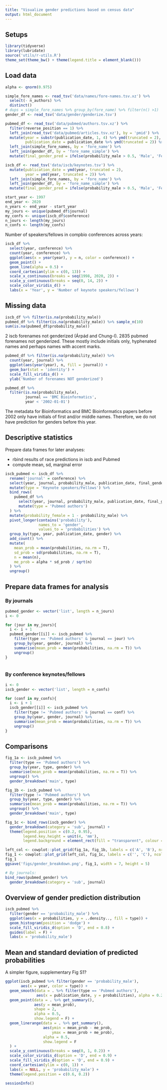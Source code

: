 ```yaml
---
title: "Visualize gender predictions based on census data"
output: html_document
---
```


## Setups

```r
library(tidyverse)
library(lubridate)
source('utils/r-utils.R')
theme_set(theme_bw() + theme(legend.title = element_blank()))
```

## Load data

```r
alpha <- qnorm(0.975)

simple_fore_names <- read_tsv('data/names/fore-names.tsv.xz') %>% 
  select(- n_authors) %>% 
  distinct()
# dups = simple_fore_names %>% group_by(fore_name) %>% filter(n() >1)
gender_df <- read_tsv('data/gender/genderize.tsv')

pubmed_df <- read_tsv('data/pubmed/authors.tsv.xz') %>%
  filter(reverse_position == 1) %>%
  left_join(read_tsv('data/pubmed/articles.tsv.xz'), by = 'pmid') %>%
  mutate(year = substr(publication_date, 1, 4) %>% ymd(truncated = 2),
         publication_date = publication_date %>% ymd(truncated = 2)) %>% 
  left_join(simple_fore_names, by = 'fore_name') %>% 
  left_join(gender_df, by = 'fore_name_simple') %>% 
  mutate(final_gender_pred = ifelse(probability_male > 0.5, 'Male', 'Female'))

iscb_df <- read_tsv('data/iscb/keynotes.tsv') %>%
  mutate(publication_date = ymd(year, truncated = 2),
         year = ymd(year, truncated = 2)) %>% 
  left_join(simple_fore_names, by = 'fore_name') %>% 
  left_join(gender_df, by = 'fore_name_simple') %>% 
  mutate(final_gender_pred = ifelse(probability_male > 0.5, 'Male', 'Female'))

start_year <- 1997
end_year <- 2020
n_years <- end_year - start_year
my_jours <- unique(pubmed_df$journal)
my_confs <- unique(iscb_df$conference)
n_jours <- length(my_jours)
n_confs <- length(my_confs)
```

Number of speakers/fellows in compbio conferences across years:

```r
iscb_df %>%
  select(year, conference) %>% 
  count(year, conference) %>% 
  ggplot(aes(x = year(year), y = n, color = conference)) +
  geom_point() +
  geom_line(alpha = 0.5) +
  coord_cartesian(ylim = c(0, 13)) +
  scale_x_continuous(breaks = seq(1998, 2020, 2)) +
  scale_y_continuous(breaks = seq(0, 14, 2)) +
  scale_color_viridis_d() +
  labs(x = 'Year', y = 'Number of keynote speakers/fellows')
```

## Missing data

```r
iscb_df %>% filter(is.na(probability_male))
pubmed_df %>% filter(is.na(probability_male)) %>% sample_n(10)
sum(is.na(pubmed_df$probability_male))
```

2 iscb forenames not genderized (Árpád and Chung-I).
2835 pubmed forenames not genderized.
These mostly include initials only, hyphenated names and perhaps names with accent marks.

```r
pubmed_df %>% filter(is.na(probability_male)) %>% 
  count(year, journal) %>% 
  ggplot(aes(year(year), n, fill = journal)) +
  geom_bar(stat = 'identity') +
  scale_fill_viridis_d() +
  ylab('Number of forenames NOT genderized')

pubmed_df %>%
  filter(is.na(probability_male),
         journal == 'BMC Bioinformatics',
         year < '2002-01-01')
```

The metadata for Bioinformatics and BMC Bioinformatics papers before 2002 only have initials of first and/or middle names. 
Therefore, we do not have prediction for genders before this year.

## Descriptive statistics
Prepare data frames for later analyses:

- rbind results of race predictions in iscb and Pubmed
<!-- - pivot long -->
- compute mean, sd, marginal error

```r
iscb_pubmed <- iscb_df %>%
  rename('journal' = conference) %>% 
  select(year, journal, probability_male, publication_date, final_gender_pred) %>%
  mutate(type = 'Keynote speakers/Fellows') %>%
  bind_rows(
    pubmed_df %>%
      select(year, journal, probability_male, publication_date, final_gender_pred) %>%
      mutate(type = 'Pubmed authors')
  ) %>%
  mutate(probability_female = 1 - probability_male) %>% 
  pivot_longer(contains('probability'),
               names_to = 'gender',
               values_to = 'probabilities') %>%
  group_by(type, year, publication_date, gender) %>%
  add_count() %>%
  mutate(
    mean_prob = mean(probabilities, na.rm = T),
    sd_prob = sd(probabilities, na.rm = T),
    n = mean(n),
    me_prob = alpha * sd_prob / sqrt(n)
  ) %>%
  ungroup() 
```

## Prepare data frames for analysis
### By journals

```r
pubmed_gender <- vector('list', length = n_jours)
i <- 0

for (jour in my_jours){
  i <- i + 1
  pubmed_gender[[i]] <- iscb_pubmed %>%
    filter(type == 'Pubmed authors' & journal == jour) %>%
    group_by(year, gender, journal) %>%
    summarise(mean_prob = mean(probabilities, na.rm = T)) %>%
    ungroup() 
}



```

### By conference keynotes/fellows
```r
i <- 0
iscb_gender <- vector('list', length = n_confs)

for (conf in my_confs){
  i <- i + 1
  iscb_gender[[i]] <- iscb_pubmed %>%
    filter(type != 'Pubmed authors' & journal == conf) %>%
    group_by(year, gender, journal) %>%
    summarise(mean_prob = mean(probabilities, na.rm = T)) %>%
    ungroup()
}
```

## Comparisons

```r
fig_1a <- iscb_pubmed %>%
  filter(type == 'Pubmed authors') %>%
  group_by(year, type, gender) %>%
  summarise(mean_prob = mean(probabilities, na.rm = T)) %>%
  ungroup() %>%
  gender_breakdown('main', type)

fig_1b <- iscb_pubmed %>%
  filter(type != 'Pubmed authors') %>%
  group_by(year, type, gender) %>%
  summarise(mean_prob = mean(probabilities, na.rm = T)) %>%
  ungroup() %>%
  gender_breakdown('main', type)

fig_1c <- bind_rows(iscb_gender) %>%
  gender_breakdown(category = 'sub', journal) +
  theme(legend.position = c(0.2, 0.95),
        legend.key.height = unit(4, 'mm'),
        legend.background = element_rect(fill = "transparent", colour = "transparent"))

left_col <- cowplot::plot_grid(fig_1a, fig_1b, labels = c('A', 'B'), nrow = 2)
fig_1 <- cowplot::plot_grid(left_col, fig_1c, labels = c('', 'C'), ncol = 2)
fig_1
ggsave('figs/gender_breakdown.png', fig_1, width = 7, height = 5)

# By journals:
bind_rows(pubmed_gender) %>%
  gender_breakdown(category = 'sub', journal)

```

## Overview of gender prediction distribution

```r
iscb_pubmed %>% 
  filter(gender == 'probability_male') %>% 
  ggplot(aes(x = probabilities, y = ..density.., fill = type)) +
  geom_histogram(position = 'dodge') +
  scale_fill_viridis_d(option = 'D', end = 0.8) +
  guides(label = F) +
  labs(x = 'probability_male')
```

## Mean and standard deviation of predicted probabilities

A simpler figure, supplementary Fig S1?

```r
ggplot(iscb_pubmed %>% filter(gender == 'probability_male'),
       aes(x = year, color = type)) +
  geom_smooth(data = . %>% filter(type == 'Pubmed authors'),
              aes(x = publication_date, y = probabilities), alpha = 0.2) +
  geom_point(data = . %>% get_summary(),
             aes(y = mean_prob),
             shape = 2,
             alpha = 0.5,
             show.legend = F) +
  geom_linerange(data = . %>% get_summary(),
                 aes(ymin = mean_prob - me_prob,
                     ymax = mean_prob + me_prob),
                 alpha = 0.5,
                 show.legend = F
  ) +
  scale_y_continuous(breaks = seq(0, 1, 0.2)) +
  scale_color_viridis_d(option = 'D', end = 0.9) +
  scale_fill_viridis_d(option = 'D', end = 0.9) +
  coord_cartesian(ylim = c(0, 1)) +
  labs(x = NULL, y = 'probability_male') +
  theme(legend.position = c(0.6, 0.2)) 
```

```r
sessionInfo()
```
